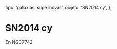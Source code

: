
  tipo: 'galaxias, supernovas',
  objeto: 'SN2014 cy',
};

# SN2014 cy

En NGC7742

<Imagen
  src="registro/sn2014-cy_20141018_sn2014cy_20141018_gjcb1.jpg"
  fecha="20141018"
/>